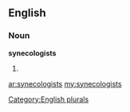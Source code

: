 ==English==

===Noun===
'''synecologists'''

# {{plural of|[[synecologist]]}}

[[Category:English plurals]]

[[ar:synecologists]]
[[my:synecologists]]